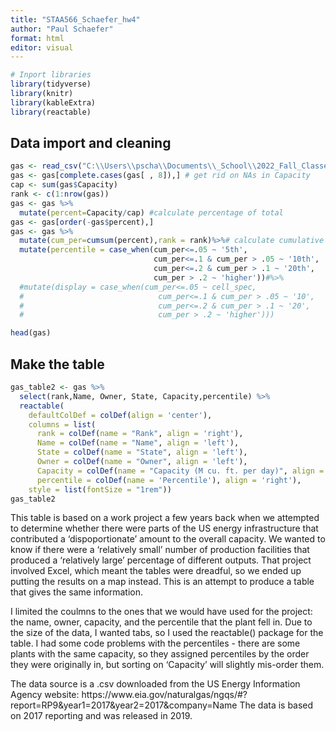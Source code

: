 ```yaml
---
title: "STAA566_Schaefer_hw4"
author: "Paul Schaefer"
format: html
editor: visual
---
```


```r
# Inport libraries
library(tidyverse)
library(knitr)
library(kableExtra)
library(reactable)
```


## Data import and cleaning
```r
gas <- read_csv("C:\\Users\\pscha\\Documents\\_School\\2022_Fall_Classes\\STAA_566_DataViz\\natgas.csv")
gas <- gas[complete.cases(gas[ , 8]),] # get rid on NAs in Capacity
cap <- sum(gas$Capacity)
rank <- c(1:nrow(gas))
gas <- gas %>%
  mutate(percent=Capacity/cap) #calculate percentage of total
gas <- gas[order(-gas$percent),]
gas <- gas %>%
  mutate(cum_per=cumsum(percent),rank = rank)%>%# calculate cumulative percentage
  mutate(percentile = case_when(cum_per<=.05 ~ '5th',
                                cum_per<=.1 & cum_per > .05 ~ '10th',
                                cum_per<=.2 & cum_per > .1 ~ '20th',
                                cum_per > .2 ~ 'higher'))#%>%
  #mutate(display = case_when(cum_per<=.05 ~ cell_spec,
  #                              cum_per<=.1 & cum_per > .05 ~ '10',
  #                              cum_per<=.2 & cum_per > .1 ~ '20',
  #                              cum_per > .2 ~ 'higher')))

head(gas)
```
## Make the table
```r
gas_table2 <- gas %>%
  select(rank,Name, Owner, State, Capacity,percentile) %>%
  reactable(
    defaultColDef = colDef(align = 'center'),
    columns = list(
      rank = colDef(name = "Rank", align = 'right'),
      Name = colDef(name = "Name", align = 'left'),
      State = colDef(name = "State", align = 'left'),
      Owner = colDef(name = "Owner", align = 'left'),
      Capacity = colDef(name = "Capacity (M cu. ft. per day)", align = 'right'),
      percentile = colDef(name = 'Percentile'), align = 'right'),
    style = list(fontSize = "1rem"))
gas_table2
```

This table is based on a work project a few years back when we attempted to determine whether there were parts of the US energy infrastructure that contributed a 'dispoportionate' amount to the overall capacity. We wanted to know if there were a 'relatively small' number of production facilities that produced a 'relatively large' percentage of different outputs. That project involved Excel, which meant the tables were dreadful, so we ended up putting the results on a map instead. This is an attempt to produce a table that gives the same information.

I limited the coulmns to the ones that we would have used for the project: the name, owner, capacity, and the percentile that the plant fell in. Due to the size of the data, I wanted tabs, so I used the reactable() package for the table.  I had some code problems with the percentiles - there are some plants with the same capacity, so they assigned percentiles by the order they were originally in, but sorting on 'Capacity' will slightly mis-order them.

The data source is a .csv downloaded from the US Energy Information Agency website: https://www.eia.gov/naturalgas/ngqs/#?report=RP9&year1=2017&year2=2017&company=Name 
The data is based on 2017 reporting and was released in 2019.
